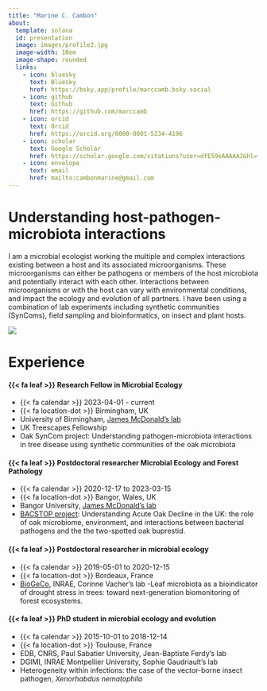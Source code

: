 ```yaml
---
title: "Marine C. Cambon"
about:
  template: solana
  id: presentation
  image: images/profile2.jpg
  image-width: 10em
  image-shape: rounded
  links:
    - icon: bluesky
      text: Bluesky
      href: https://bsky.app/profile/marccamb.bsky.social
    - icon: github
      text: Github
      href: https://github.com/marccamb
    - icon: orcid
      text: Orcid
      href: https://orcid.org/0000-0001-5234-4196  
    - icon: scholar
      text: Google Scholar
      href: https://scholar.google.com/citations?user=dfE59eAAAAAJ&hl=fr&inst=6297097477975492460
    - icon: envelope
      text: email
      href: mailto:cambonmarine@gmail.com
---
```


::: {#presentation}
# **Understanding host-pathogen-microbiota interactions**

I am a microbial ecologist working the multiple and complex interactions existing between a host and its associated microorganisms. These microorganisms can either be pathogens or members of the host microbiota and potentially interact with each other. Interactions between microorganisms or with the host can vary with environmental conditions, and impact the ecology and evolution of all partners. I have been using a combination of lab experiments including synthetic communities (SynComs), field sampling and bioinformatics, on insect and plant hosts.
:::

::: column-page
![](images/project_bg2.jpg)
:::

# Experience

<!-- For installing fontawesome extension: -->

<!-- quarto install extension quarto-ext/fontawesome -->

#### {{< fa leaf >}} **Research Fellow in Microbial Ecology**

-   {{< fa calendar >}} 2023-04-01 - current
-   {{< fa location-dot >}} Birmingham, UK
-   University of Birmingham, [James McDonald's lab](https://www.birmingham.ac.uk/staff/profiles/biosciences/mcdonald-james)
-   UK Treescapes Fellowship
-   Oak SynCom project: Understanding pathogen-microbiota interactions in tree disease using synthetic communities of the oak microbiota

#### {{< fa leaf >}} **Postdoctoral researcher Microbial Ecology and Forest Pathology**

-   {{< fa calendar >}} 2020-12-17 to 2023-03-15
-   {{< fa location-dot >}} Bangor, Wales, UK
-   Bangor University, [James McDonald's lab](https://www.birmingham.ac.uk/staff/profiles/biosciences/mcdonald-james)
-   [BACSTOP project](https://bacterialplantdiseases.uk/bac-stop/): Understanding Acute Oak Decline in the UK: the role of oak microbiome, environment, and interactions between bacterial pathogens and the the two-spotted oak buprestid.

#### {{< fa leaf >}} **Postdoctoral researcher in microbial ecology**

-   {{< fa calendar >}} 2019-05-01 to 2020-12-15
-   {{< fa location-dot >}} Bordeaux, France
-   [BioGeCo](https://www6.bordeaux-aquitaine.inrae.fr/biogeco/), INRAE, Corinne Vacher's lab -Leaf microbiota as a bioindicator of drought stress in trees: toward next-generation biomonitoring of forest ecosystems.

#### {{< fa leaf >}} **PhD student in microbial ecology and evolution**

-   {{< fa calendar >}} 2015-10-01 to 2018-12-14
-   {{< fa location-dot >}} Toulouse, France
-   EDB, CNRS, Paul Sabatier University, Jean-Baptiste Ferdy's lab
-   DGIMI, INRAE Montpellier University, Sophie Gaudriault's lab
-   Heterogeneity within infections: the case of the vector-borne insect pathogen, *Xenorhabdus nematophila*
